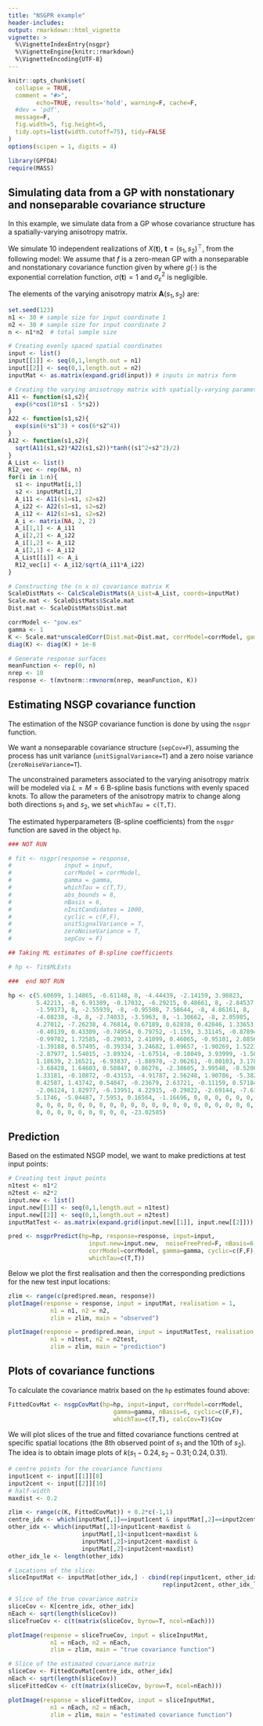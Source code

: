 ```yaml
---
title: "NSGPR example"
header-includes: 
output: rmarkdown::html_vignette
vignette: >
  %\VignetteIndexEntry{nsgpr}
  %\VignetteEngine{knitr::rmarkdown}
  %\VignetteEncoding{UTF-8}
---
```


```r
knitr::opts_chunk$set(
  collapse = TRUE,
  comment = "#>",
        echo=TRUE, results='hold', warning=F, cache=F, 
  #dev = 'pdf', 
  message=F, 
  fig.width=5, fig.height=5,
  tidy.opts=list(width.cutoff=75), tidy=FALSE
)
options(scipen = 1, digits = 4)
```

\newcommand{\ve}[1]{\boldsymbol{{#1}}}
\newcommand{\Cov}{\text{Cov}}
\newcommand{\R}{\mathbb{R}}

```r
library(GPFDA)
require(MASS)
```


## Simulating data from a GP with nonstationary and nonseparable covariance structure

In this example, we simulate data from a GP whose covariance structure has a 
spatially-varying anisotropy matrix. 

We simulate $10$ independent realizations 
of $X(\ve t), \ \ve t = (s_1, s_2)^\top$, from the following model:
\begin{equation}
X(\ve t) = f(\ve t) + \varepsilon(\ve t), \quad \varepsilon(\ve t) \sim N(0, \sigma_\varepsilon^2),
\quad  \text{ where  }  \ve t \in  \mathcal{T} \subset \left[0,1\right]^2.
\end{equation}
We assume that $f$ is a zero-mean GP with a nonseparable and nonstationary 
covariance function given by
\begin{align}\label{NScovfun}
\Cov \big[ f(\ve t),f(\ve t') \big] = \sigma(\ve t) \sigma(\ve t') | \ve A(\ve t) | ^{-1/4} | \ve A(\ve t') | ^{-1/4} \times
\bigg| \frac{\ve A^{-1}(\ve t) + \ve  A^{-1}(\ve t')}{2} \bigg| ^{-1/2} g\Big( \sqrt{Q_{\ve t\ve t'}}\Big),
\end{align}
where $g(\cdot)$ is the exponential correlation function, $\sigma(\ve t)=1$ 
and $\sigma_\varepsilon^2$ is negligible.

The elements of the varying anisotropy matrix $\ve A(s_1,s_2)$ are:
\begin{align}
& \ve A_{11}(s_1,s_2) = \exp\big(6 \cos(10 s_1 - 5 s_2)\big), \\
& \ve A_{22}(s_1,s_2) = \exp\big(\sin(6 s_1^3) + \cos(6 s_2^4)\big),\\
& \ve A_{12}(s_1,s_2) = \{\ve A_{11}(s_1,s_2)\ve A_{22}(s_1,s_2)\}^{1/2}\rho_{12}(s_1,s_2), \\ 
& \rho_{12}(s_1,s_2) = \tanh\big((s_1^2+s_2^2)/2\big).
\end{align}




```r
set.seed(123)
n1 <- 30 # sample size for input coordinate 1
n2 <- 30 # sample size for input coordinate 2
n <- n1*n2  # total sample size

# Creating evenly spaced spatial coordinates
input <- list()
input[[1]] <- seq(0,1,length.out = n1)
input[[2]] <- seq(0,1,length.out = n2)
inputMat <- as.matrix(expand.grid(input)) # inputs in matrix form

# Creating the varying anisotropy matrix with spatially-varying parameters
A11 <- function(s1,s2){
  exp(6*cos(10*s1 - 5*s2))
}
A22 <- function(s1,s2){
  exp(sin(6*s1^3) + cos(6*s2^4))
}
A12 <- function(s1,s2){
  sqrt(A11(s1,s2)*A22(s1,s2))*tanh((s1^2+s2^2)/2)
}
A_List <- list()
R12_vec <- rep(NA, n)
for(i in 1:n){
  s1 <- inputMat[i,1]
  s2 <- inputMat[i,2]
  A_i11 <- A11(s1=s1, s2=s2)
  A_i22 <- A22(s1=s1, s2=s2)
  A_i12 <- A12(s1=s1, s2=s2)
  A_i <- matrix(NA, 2, 2)
  A_i[1,1] <- A_i11
  A_i[2,2] <- A_i22
  A_i[1,2] <- A_i12
  A_i[2,1] <- A_i12
  A_List[[i]] <- A_i
  R12_vec[i] <- A_i12/sqrt(A_i11*A_i22)
}

# Constructing the (n x n) covariance matrix K
ScaleDistMats <- CalcScaleDistMats(A_List=A_List, coords=inputMat)
Scale.mat <- ScaleDistMats$Scale.mat
Dist.mat <- ScaleDistMats$Dist.mat

corrModel <- "pow.ex"
gamma <- 1
K <- Scale.mat*unscaledCorr(Dist.mat=Dist.mat, corrModel=corrModel, gamma=gamma)
diag(K) <- diag(K) + 1e-8

# Generate response surfaces
meanFunction <- rep(0, n)
nrep <- 10
response <- t(mvtnorm::rmvnorm(nrep, meanFunction, K))
```

## Estimating NSGP covariance function 

The estimation of the NSGP covariance function is done by using the `nsgpr` 
function.

We want a nonseparable covariance structure (`sepCov=F`), assuming the process 
has unit variance (`unitSignalVariance=T`) and a zero noise variance 
(`zeroNoiseVariance=T`).

The unconstrained parameters associated to the varying anisotropy matrix will be 
modeled via $L=M=6$ B-spline basis functions with evenly spaced knots. To allow 
the parameters of the anisotropy matrix to change along both directions
$s_1$ and $s_2$, we set `whichTau = c(T,T)`. 

The estimated hyperparameters (B-spline coefficients) from the `nsgpr` function 
are saved in the object `hp`.
```r
### NOT RUN

# fit <- nsgpr(response = response,
#               input = input,
#               corrModel = corrModel,
#               gamma = gamma,
#               whichTau = c(T,T),
#               abs_bounds = 8,
#               nBasis = 6,
#               nInitCandidates = 1000,
#               cyclic = c(F,F),
#               unitSignalVariance = T,
#               zeroNoiseVariance = T,
#               sepCov = F)

## Taking ML estimates of B-spline coefficients

# hp <- fit$MLEsts

###  end NOT RUN

hp <- c(5.60699, 1.14865, -6.61148, 8, -4.44439, -2.14159, 3.98823, 
        5.42213, -8, 6.91389, -0.17032, -6.29215, 0.48661, 8, -2.84537, 
        -1.59173, 8, -2.55939, -8, -0.95508, 7.58644, -8, 4.86161, 8, 
        -4.08238, -8, 8, -2.74033, -3.5963, 8, -1.30662, -8, 2.05985, 
        4.27012, -7.26238, 4.76814, 0.67189, 0.62838, 0.42846, 1.33653, 
        -0.40139, 0.43309, -0.74954, 0.79752, -1.159, 3.31145, -0.87894, 
        -0.99702, 1.72585, -0.29033, 2.41099, 0.46065, -0.95101, 2.0856, 
        -1.39188, 0.57495, -0.39334, 3.24682, 1.09657, -1.90269, 1.5223, 
        -2.87977, 1.54015, -3.89324, -1.67514, -0.18049, 3.93999, -1.50017, 
        1.18639, 2.16521, -6.93837, -1.88978, -2.06261, -0.80103, 3.17891, 
        -3.68428, 1.64603, 0.58847, 0.86276, -2.38605, 3.99548, -0.52069, 
        1.33181, -0.10872, -0.43153, -4.91787, 2.56248, 1.90786, -5.382, 
        0.42587, 1.43742, 0.54047, -0.23679, 2.63721, -0.11159, 0.57184, 
        -2.06124, 1.82977, -6.13951, 4.22915, -0.29822, -2.69144, -7.61238, 
        5.1746, -5.04487, 7.5953, 0.16564, -1.16696, 0, 0, 0, 0, 0, 0, 
        0, 0, 0, 0, 0, 0, 0, 0, 0, 0, 0, 0, 0, 0, 0, 0, 0, 0, 0, 0, 0, 
        0, 0, 0, 0, 0, 0, 0, 0, 0, -23.02585)
```


## Prediction

Based on the estimated NSGP model, we want to make predictions at test input points:
```r
# Creating test input points
n1test <- n1*2
n2test <- n2*2
input.new <- list()
input.new[[1]] <- seq(0,1,length.out = n1test)
input.new[[2]] <- seq(0,1,length.out = n2test)
inputMatTest <- as.matrix(expand.grid(input.new[[1]], input.new[[2]]))

pred <- nsgprPredict(hp=hp, response=response, input=input, 
                       input.new=input.new,  noiseFreePred=F, nBasis=6, 
                       corrModel=corrModel, gamma=gamma, cyclic=c(F,F), 
                       whichTau=c(T,T))
```

Below we plot the first realisation and then the corresponding predictions 
for the new test input locations:
```r
zlim <- range(c(pred$pred.mean, response))
plotImage(response = response, input = inputMat, realisation = 1, 
            n1 = n1, n2 = n2,
            zlim = zlim, main = "observed")

plotImage(response = pred$pred.mean, input = inputMatTest, realisation = 1, 
            n1 = n1test, n2 = n2test,
            zlim = zlim, main = "prediction")
```




## Plots of covariance functions

To calculate the covariance matrix based on the `hp` estimates found above:
```r
FittedCovMat <- nsgpCovMat(hp=hp, input=input, corrModel=corrModel, 
                              gamma=gamma, nBasis=6, cyclic=c(F,F), 
                              whichTau=c(T,T), calcCov=T)$Cov
```

We will plot slices of the true and fitted covariance functions centred at 
specific spatial locations (the $8$th observed point of $s_1$ and the $10$th of 
$s_2$). The idea is to obtain image plots of $k(s_1-0.24, s_2-0.31; 0.24, 0.31)$.

```r
# centre points for the covariance functions
input1cent <- input[[1]][8]
input2cent <- input[[2]][10]
# half-width
maxdist <- 0.2

zlim <- range(c(K, FittedCovMat)) + 0.2*c(-1,1)
centre_idx <- which(inputMat[,1]==input1cent & inputMat[,2]==input2cent)
other_idx <- which(inputMat[,1]>input1cent-maxdist & 
                     inputMat[,1]<input1cent+maxdist & 
                     inputMat[,2]>input2cent-maxdist & 
                     inputMat[,2]<input2cent+maxdist)
other_idx_le <- length(other_idx)

# Locations of the slice:
sliceInputMat <- inputMat[other_idx,] - cbind(rep(input1cent, other_idx_le), 
                                            rep(input2cent, other_idx_le))

# Slice of the true covariance matrix
sliceCov <- K[centre_idx, other_idx]
nEach <- sqrt(length(sliceCov))
sliceTrueCov <- c(t(matrix(sliceCov, byrow=T, ncol=nEach)))

plotImage(response = sliceTrueCov, input = sliceInputMat,  
            n1 = nEach, n2 = nEach,
            zlim = zlim, main = "true covariance function")
```



```r
# Slice of the estimated covariance matrix
sliceCov <- FittedCovMat[centre_idx, other_idx]
nEach <- sqrt(length(sliceCov))
sliceFittedCov <- c(t(matrix(sliceCov, byrow=T, ncol=nEach)))

plotImage(response = sliceFittedCov, input = sliceInputMat, 
            n1 = nEach, n2 = nEach,
            zlim = zlim, main = "estimated covariance function")
```


